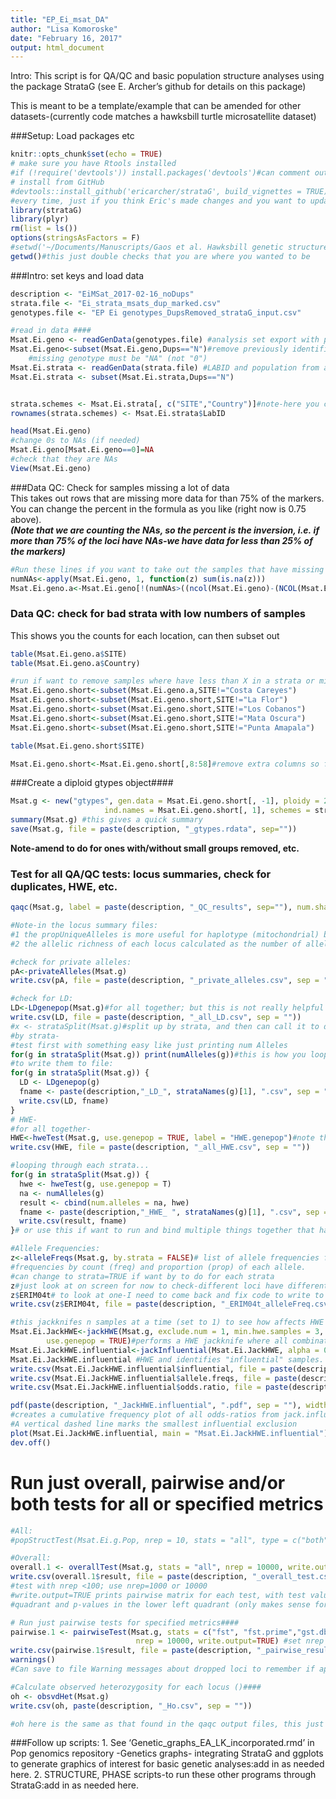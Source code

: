 ```yaml
---
title: "EP_Ei_msat_DA"
author: "Lisa Komoroske"
date: "February 16, 2017"
output: html_document
---
```


Intro: This script is for QA/QC and basic population structure analyses using the package StrataG (see E. Archer's github for details on this package)

This is meant to be a template/example that can be amended for other datasets-(currently code matches a hawksbill turtle microsatellite dataset)  

###Setup: Load packages etc
```r
knitr::opts_chunk$set(echo = TRUE)
# make sure you have Rtools installed
#if (!require('devtools')) install.packages('devtools')#can comment out if/once you have installed
# install from GitHub
#devtools::install_github('ericarcher/strataG', build_vignettes = TRUE)#need internet connection. don't need to run
#every time, just if you think Eric's made changes and you want to update
library(strataG)
library(plyr)
rm(list = ls())
options(stringsAsFactors = F)
#setwd('~/Documents/Manuscripts/Gaos et al. Hawksbill genetic structure with Msats/EP_hawksbill_popgen_project')#change this accordingly
getwd()#this just double checks that you are where you wanted to be
```

###Intro: set keys and load data
```r

description <- "EiMSat_2017-02-16_noDups"
strata.file <- "Ei_strata_msats_dup_marked.csv"
genotypes.file <- "EP Ei genotypes_DupsRemoved_strataG_input.csv"

#read in data ####
Msat.Ei.geno <- readGenData(genotypes.file) #analysis set export with population column removed
Msat.Ei.geno<-subset(Msat.Ei.geno,Dups=="N")#remove previously identified/marked duplicates
    #missing genotype must be "NA" (not "0")
Msat.Ei.strata <- readGenData(strata.file) #LABID and population from analysis set.
Msat.Ei.strata <- subset(Msat.Ei.strata,Dups=="N")


strata.schemes <- Msat.Ei.strata[, c("SITE","Country")]#note-here you can have additional columns, and then this makes it easy to switch between strata levels below
rownames(strata.schemes) <- Msat.Ei.strata$LabID

head(Msat.Ei.geno)
#change 0s to NAs (if needed)
Msat.Ei.geno[Msat.Ei.geno==0]=NA
#check that they are NAs
View(Msat.Ei.geno)
```

###Data QC: Check for samples missing a lot of data  
This takes out rows that are missing more data for than 75% of the markers. You can change the percent in the formula as you like (right now is 0.75 above).  
***(Note that we are counting the NAs, so the percent is the inversion, i.e. if more than 75% of the loci have NAs-we have data for less than 25% of the markers)***
```r
#Run these lines if you want to take out the samples that have missing data over a certain percent: #####
numNAs<-apply(Msat.Ei.geno, 1, function(z) sum(is.na(z)))
Msat.Ei.geno.a<-Msat.Ei.geno[!(numNAs>((ncol(Msat.Ei.geno)-(NCOL(Msat.Ei.strata)-1))*0.75)),]
```

### Data QC: check for bad strata with low numbers of samples  
This shows you the counts for each location, can then subset out  
```r
table(Msat.Ei.geno.a$SITE)
table(Msat.Ei.geno.a$Country)

#run if want to remove samples where have less than X in a strata or missing data for an entire locus:
Msat.Ei.geno.short<-subset(Msat.Ei.geno.a,SITE!="Costa Careyes")
Msat.Ei.geno.short<-subset(Msat.Ei.geno.short,SITE!="La Flor")
Msat.Ei.geno.short<-subset(Msat.Ei.geno.short,SITE!="Los Cobanos")
Msat.Ei.geno.short<-subset(Msat.Ei.geno.short,SITE!="Mata Oscura")
Msat.Ei.geno.short<-subset(Msat.Ei.geno.short,SITE!="Punta Amapala")

table(Msat.Ei.geno.short$SITE)

Msat.Ei.geno.short<-Msat.Ei.geno.short[,8:58]#remove extra columns so first one is LabID
```

###Create a diploid gtypes object####
```r
Msat.g <- new("gtypes", gen.data = Msat.Ei.geno.short[, -1], ploidy = 2,
                     ind.names = Msat.Ei.geno.short[, 1], schemes = strata.schemes, strata="SITE")
summary(Msat.g) #this gives a quick summary
save(Msat.g, file = paste(description, "_gtypes.rdata", sep=""))
```
**Note-amend to do for ones with/without small groups removed, etc.**

### Test for all QA/QC tests: locus summaries, check for duplicates, HWE, etc.  
```r
qaqc(Msat.g, label = paste(description, "_QC_results", sep=""), num.shared = 0.9) 

#Note-in the locus summary files:
#1 the propUniqueAlleles is more useful for haplotype (mitochondrial) bc it is the percentage of alleles at that locus that only occur once (so for diploid markers, this=one individual is heterozygous)
#2 the allelic richness of each locus calculated as the number of alleles divided by the number of samples without missing data at that locus.

#check for private alleles:
pA<-privateAlleles(Msat.g)
write.csv(pA, file = paste(description, "_private_alleles.csv", sep = ""))

#check for LD:
LD<-LDgenepop(Msat.g)#for all together; but this is not really helpful since if there's underlying structure it can make them come out as linked; need to do by strata
write.csv(LD, file = paste(description, "_all_LD.csv", sep = ""))
#x <- strataSplit(Msat.g)#split up by strata, and then can call it to do something
#by strata-
#test first with something easy like just printing num Alleles
for(g in strataSplit(Msat.g)) print(numAlleles(g))#this is how you loop it through all the strata, use print if you just want to see it
#to write them to file:
for(g in strataSplit(Msat.g)) {
  LD <- LDgenepop(g)
  fname <- paste(description,"_LD_", strataNames(g)[1], ".csv", sep = "")
  write.csv(LD, fname)
}
# HWE-
#for all together-
HWE<-hweTest(Msat.g, use.genepop = TRUE, label = "HWE.genepop")#note the default is genepop is false bc eric didnt want to assume people had that, but is actually more accurate so change to true
write.csv(HWE, file = paste(description, "_all_HWE.csv", sep = ""))

#looping through each strata...
for(g in strataSplit(Msat.g)) {
  hwe <- hweTest(g, use.genepop = T)
  na <- numAlleles(g)
  result <- cbind(num.alleles = na, hwe)
  fname <- paste(description,"_HWE_ ", strataNames(g)[1], ".csv", sep = "")
  write.csv(result, fname)
}# or use this if want to run and bind multiple things together that have the same dimensions

#Allele Frequencies:
z<-alleleFreqs(Msat.g, by.strata = FALSE)# list of allele frequencies for each locus. Each element is a matrix or array with 
#frequencies by count (freq) and proportion (prop) of each allele.
#can change to strata=TRUE if want by to do for each strata
z#just look at on screen for now to check-different loci have different lengths (# of alleles) 
z$ERIM04t# to look at one-I need to come back and fix code to write to file by locus
write.csv(z$ERIM04t, file = paste(description, "_ERIM04t_alleleFreq.csv", sep = ""))#example-can do one by one but I will put the loci names in a list and loop them

#this jackknifes n samples at a time (set to 1) to see how affects HWE 
Msat.Ei.JackHWE<-jackHWE(Msat.g, exclude.num = 1, min.hwe.samples = 3, show.progress = TRUE,
        use.genepop = TRUE)#performs a HWE jackknife where all combinations of exclude.num samples are left out and HWE is recalculated
Msat.Ei.JackHWE.influential<-jackInfluential(Msat.Ei.JackHWE, alpha = 0.05)
Msat.Ei.JackHWE.influential #HWE and identifies "influential" samples. Samples are "influential" if the observed HWE p-value is < alpha, but is > alpha when the samples are not present.
write.csv(Msat.Ei.JackHWE.influential$influential, file = paste(description, "_JackHWE.influential.csv", sep = ""))
write.csv(Msat.Ei.JackHWE.influential$allele.freqs, file = paste(description, "_JackHWE.allele.freqs.csv", sep = ""))
write.csv(Msat.Ei.JackHWE.influential$odds.ratio, file = paste(description, "_JackHWE.odds.ratio.csv", sep = ""))

pdf(paste(description, "_JackHWE.influential", ".pdf", sep = ""), width = 15, height = 8)
#creates a cumulative frequency plot of all odds-ratios from jack.influential. 
#A vertical dashed line marks the smallest influential exclusion
plot(Msat.Ei.JackHWE.influential, main = "Msat.Ei.JackHWE.influential")
dev.off()
```

# Run just overall, pairwise and/or both tests for all or specified metrics####
```r
#All:
#popStructTest(Msat.Ei.g.Pop, nrep = 10, stats = "all", type = c("both", "overall","pairwise"), keep.null = FALSE, quietly = FALSE, num.cores = 1,write.output = FALSE)

#Overall:
overall.1 <- overallTest(Msat.g, stats = "all", nrep = 10000, write.output=FALSE)
write.csv(overall.1$result, file = paste(description, "_overall_test.csv", sep = ""))
#test with nrep <100; use nrep=1000 or 10000
#write.output=TRUE prints pairwise matrix for each test, with test value in the upper right
#quadrant and p-values in the lower left quadrant (only makes sense for pairwise)

# Run just pairwise tests for specified metrics####
pairwise.1 <- pairwiseTest(Msat.g, stats = c("fst", "fst.prime","gst.dbl.prime"),
                            nrep = 10000, write.output=TRUE) #set nrep = 10000 after testing at <100
write.csv(pairwise.1$result, file = paste(description, "_pairwise_results.csv", sep = ""))
warnings()
#Can save to file Warning messages about dropped loci to remember if applicable

#Calculate observed heterozygosity for each locus ()####
oh <- obsvdHet(Msat.g)
write.csv(oh, paste(description, "_Ho.csv", sep = ""))

#oh here is the same as that found in the qaqc output files, this just makes it available for easy graphing manipulation
```

###Follow up scripts:
1. See 'Genetic_graphs_EA_LK_incorporated.rmd' in Pop genomics repository -Genetics graphs- integrating StrataG and ggplots to generate graphics of interest for basic genetic analyses:add in as needed here.
2. STRUCTURE, PHASE scripts-to run these other programs through StrataG:add in as needed here.